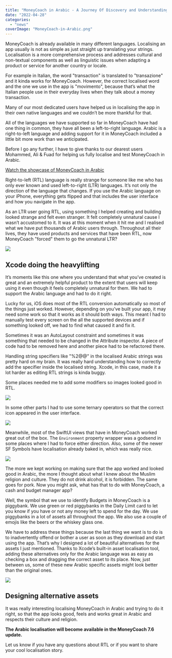 ```yaml
---
title: "MoneyCoach in Arabic - A Journey Of Discovery and Understanding"
date: "2022-04-28"
categories: 
  - "news"
coverImage: "MoneyCoach-in-Arabic.png"
---
```


MoneyCoach is already available in many different languages. Localising an app usually is not as simple as just straight up translating your strings. Localisation is a more comprehensive process and addresses cultural and non-textual components as well as linguistic issues when adapting a product or service for another country or locale.

For example in Italian, the word "transaction" is translated to "transazione" and it kinda works for MoneyCoach. However, the correct localised word and the one we use in the app is "movimento", because that’s what the Italian people use in their everyday lives when they talk about a money transaction. 

Many of our most dedicated users have helped us in localising the app in their own native languages and we couldn’t be more thankful for that.

All of the languages we have supported so far in MoneyCoach have had one thing in common, they have all been a left-to-right language. Arabic is a right-to-left language and adding support for it in MoneyCoach included a little bit more work than we anticipated.

Before I go any further, I have to give thanks to our dearest users Mohammed, Ali & Fuad for helping us fully localise and test MoneyCoach in Arabic.

[Watch the showcase of MoneyCoach in Arabic](https://vimeo.com/704112057)

Right-to-left (RTL) language is really strange for someone like me who has only ever known and used left-to-right (LTR) languages. It’s not only the direction of the language that changes. If you use the Arabic language on your iPhone, everything gets flipped and that includes the user interface and how you navigate in the app. 

As an LTR user going RTL, using something I helped creating and building looked strange and felt even stranger. It felt completely unnatural cause I wasn’t accustomed to it. It was at this moment when it hit me and I realised what we have put thousands of Arabic users through. Throughout all their lives, they have used products and services that have been RTL, now MoneyCoach "forced" them to go the unnatural LTR?

![](/images/blog-images/Screenshot-2022-04-28-at-14.27.59-1024x985.png)

## Xcode doing the heavylifting

It’s moments like this one where you understand that what you’ve created is great and an extremely helpful product to the extent that users will keep using it even though it feels completely unnatural for them. We had to support the Arabic language and had to do it right.

Lucky for us, iOS does most of the RTL conversion automatically so most of the things just worked. However, depending on you’ve built your app, it may need some work so that it works as it should both ways. This meant I had to manually test every screen on the all the supported devices and if something looked off, we had to find what caused it and fix it.

Sometimes it was an AutoLayout constraint and sometimes it was something that needed to be changed in the Attribute inspector. A piece of code had to be removed here and another piece had to be refactored there.

Handling string specifiers like "%2$@ %1$@" in the localised Arabic strings was pretty hard on my brain. It was really hard understanding how to correctly add the specifier inside the localised string. Xcode, in this case, made it a lot harder as editing RTL strings is kinda buggy.

Some places needed me to add some modifiers so images looked good in RTL.

![](/images/blog-images/Artboard-Copy-3.png)

In some other parts I had to use some ternary operators so that the correct icon appeared in the user interface.

![](/images/blog-images/Artboard.png)

Meanwhile, most of the SwiftUI views that have in MoneyCoach worked great out of the box. The `Environment` property wrapper was a godsend in some places where I had to force either direction. Also, some of the newer SF Symbols have localisation already baked in, which was really nice.

![](/images/blog-images/Artboard-Copy.png)

The more we kept working on making sure that the app worked and looked good in Arabic, the more I thought about what I knew about the Muslim religion and culture. They do not drink alcohol, it is forbidden. The same goes for pork. Now you might ask, what has that to do with MoneyCoach, a cash and budget manager app?

Well, the symbol that we use to identify Budgets in MoneyCoach is a piggybank. We use green or red piggybanks in the Daily Limit card to let you know if you have or not any money left to spend for the day. We use piggybanks in a lot of assets all throughout the app. We also use a couple of emojis like the beers or the whiskey glass one. 

We have to address these things because the last thing we want is to do is to inadvertently offend or bother a user as soon as they download and start using the app. That’s why I designed a lot of beautiful alternatives for the assets I just mentioned. Thanks to Xcode’s built-in asset localisation tool, adding these alternatives only for the Arabic language was as easy as checking a box and dragging the correct asset to its place. Now, just between us, some of these new Arabic specific assets might look better than the original ones.

![](/images/blog-images/Screenshot-2022-04-28-at-09.20.47-1024x401.png)

## Designing alternative assets

It was really interesting localising MoneyCoach in Arabic and trying to do it right, so that the app looks good, feels and works great in Arabic and respects their culture and religion.

**The Arabic localisation will become available in the MoneyCoach 7.6 update.**

Let us know if you have any questions about RTL or if you want to share your cool localisation story.
